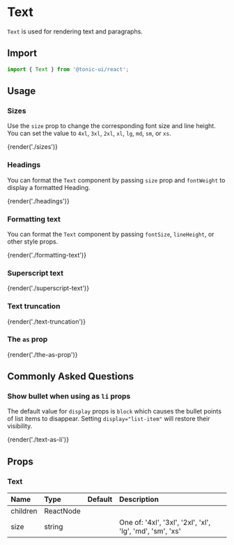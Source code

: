 # Text

`Text` is used for rendering text and paragraphs.

## Import

```js
import { Text } from '@tonic-ui/react';
```

## Usage

### Sizes

Use the `size` prop to change the corresponding font size and line height. You can set the value to `4xl`, `3xl`, `2xl`, `xl`, `lg`, `md`, `sm`, or `xs`.

{render('./sizes')}

### Headings

You can format the `Text` component by passing `size` prop and `fontWeight` to display a formatted Heading.

{render('./headings')}

### Formatting text

You can format the `Text` component by passing `fontSize`, `lineHeight`, or other style props.

{render('./formatting-text')}

### Superscript text

{render('./superscript-text')}

### Text truncation

{render('./text-truncation')}

### The `as` prop

{render('./the-as-prop')}

## Commonly Asked Questions

### Show bullet when using as `li` props

The default value for `display` props is `block` which causes the bullet points of list items to disappear. Setting `display="list-item"` will restore their visibility.

{render('./text-as-li')}

## Props

### Text

| Name | Type | Default | Description |
| :--- | :--- | :------ | :---------- |
| children | ReactNode | | |
| size | string | | One of: '4xl', '3xl', '2xl', 'xl', 'lg', 'md', 'sm', 'xs' |
